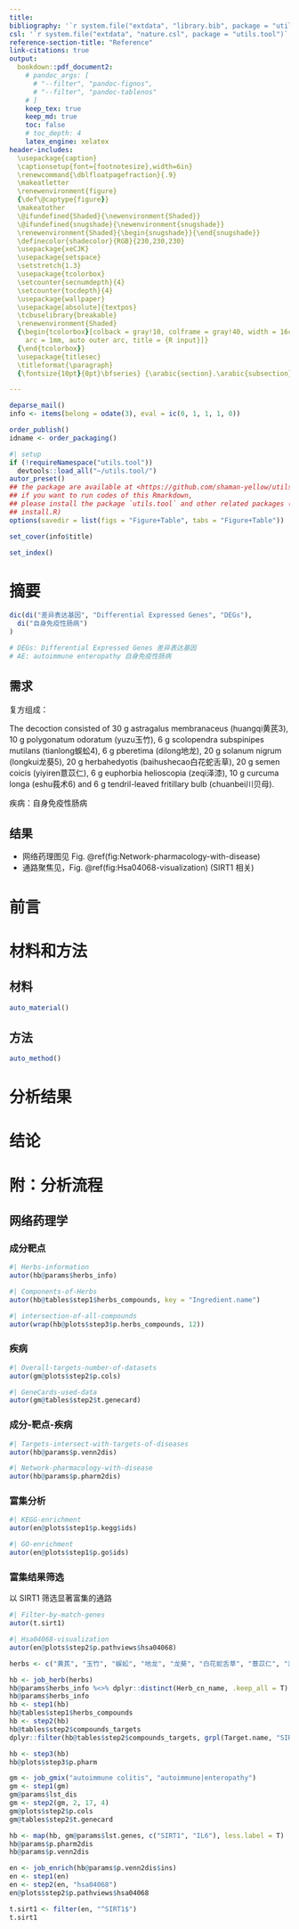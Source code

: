 ```yaml
---
title: 
bibliography: '`r system.file("extdata", "library.bib", package = "utils.tool")`'
csl: '`r system.file("extdata", "nature.csl", package = "utils.tool")`'
reference-section-title: "Reference"
link-citations: true
output:
  bookdown::pdf_document2:
    # pandoc_args: [
      # "--filter", "pandoc-fignos",
      # "--filter", "pandoc-tablenos"
    # ]
    keep_tex: true
    keep_md: true
    toc: false
    # toc_depth: 4
    latex_engine: xelatex
header-includes:
  \usepackage{caption}
  \captionsetup{font={footnotesize},width=6in}
  \renewcommand{\dblfloatpagefraction}{.9}
  \makeatletter
  \renewenvironment{figure}
  {\def\@captype{figure}}
  \makeatother
  \@ifundefined{Shaded}{\newenvironment{Shaded}}
  \@ifundefined{snugshade}{\newenvironment{snugshade}}
  \renewenvironment{Shaded}{\begin{snugshade}}{\end{snugshade}}
  \definecolor{shadecolor}{RGB}{230,230,230}
  \usepackage{xeCJK}
  \usepackage{setspace}
  \setstretch{1.3} 
  \usepackage{tcolorbox}
  \setcounter{secnumdepth}{4}
  \setcounter{tocdepth}{4}
  \usepackage{wallpaper}
  \usepackage[absolute]{textpos}
  \tcbuselibrary{breakable}
  \renewenvironment{Shaded}
  {\begin{tcolorbox}[colback = gray!10, colframe = gray!40, width = 16cm,
    arc = 1mm, auto outer arc, title = {R input}]}
  {\end{tcolorbox}}
  \usepackage{titlesec}
  \titleformat{\paragraph}
  {\fontsize{10pt}{0pt}\bfseries} {\arabic{section}.\arabic{subsection}.\arabic{subsubsection}.\arabic{paragraph}} {1em} {} []

---
```



```r
deparse_mail()
info <- items(belong = odate(3), eval = ic(0, 1, 1, 1, 0))

order_publish()
idname <- order_packaging()
```

```r
#| setup
if (!requireNamespace("utils.tool"))
  devtools::load_all("~/utils.tool/")
autor_preset()
## the package are available at <https://github.com/shaman-yellow/utils.tool>
## if you want to run codes of this Rmarkdown,
## please install the package `utils.tool` and other related packages (run
## install.R)
options(savedir = list(figs = "Figure+Table", tabs = "Figure+Table"))
```

```r
set_cover(info$title)
```

```r
set_index()
```

# 摘要 {#abstract}

```r
dic(di("差异表达基因", "Differential Expressed Genes", "DEGs"),
  di("自身免疫性肠病")
)

# DEGs: Differential Expressed Genes 差异表达基因
# AE: autoimmune enteropathy 自身免疫性肠病
```

## 需求

复方组成：

The decoction consisted of 30 g astragalus membranaceus (huangqi黄芪3), 10 g polygonatum odoratum (yuzu玉竹), 6 g scolopendra subspinipes mutilans (tianlong蜈蚣4), 6 g pberetima (dilong地龙), 20 g solanum nigrum (longkui龙葵5), 20 g herbahedyotis (baihushecao白花蛇舌草), 20 g semen coicis (yiyiren薏苡仁), 6 g euphorbia helioscopia (zeqi泽漆), 10 g curcuma longa (eshu莪术6) and 6 g tendril-leaved fritillary bulb (chuanbei川贝母).

疾病：自身免疫性肠病

## 结果

- 网络药理图见 Fig. \@ref(fig:Network-pharmacology-with-disease)
- 通路聚焦见，Fig. \@ref(fig:Hsa04068-visualization) (SIRT1 相关) 


# 前言 {#introduction}

# 材料和方法 {#methods}

## 材料

```r
auto_material()
```

## 方法

```r
auto_method()
```

# 分析结果 {#results}

# 结论 {#dis}

# 附：分析流程 {#workflow}

## 网络药理学

### 成分靶点

```r
#| Herbs-information
autor(hb@params$herbs_info)
```

```r
#| Components-of-Herbs
autor(hb@tables$step1$herbs_compounds, key = "Ingredient.name")
```

```r
#| intersection-of-all-compounds
autor(wrap(hb@plots$step3$p.herbs_compounds, 12))
```

### 疾病

```r
#| Overall-targets-number-of-datasets
autor(gm@plots$step2$p.cols)
```

```r
#| GeneCards-used-data
autor(gm@tables$step2$t.genecard)
```

### 成分-靶点-疾病

```r
#| Targets-intersect-with-targets-of-diseases
autor(hb@params$p.venn2dis)
```

```r
#| Network-pharmacology-with-disease
autor(hb@params$p.pharm2dis)
```

### 富集分析

```r
#| KEGG-enrichment
autor(en@plots$step1$p.kegg$ids)
```

```r
#| GO-enrichment
autor(en@plots$step1$p.go$ids)
```

### 富集结果筛选

以 SIRT1 筛选显著富集的通路

```r
#| Filter-by-match-genes
autor(t.sirt1)
```

```r
#| Hsa04068-visualization
autor(en@plots$step2$p.pathviews$hsa04068)
```

```r
herbs <- c("黄芪", "玉竹", "蜈蚣", "地龙", "龙葵", "白花蛇舌草", "薏苡仁", "泽漆", "莪术", "川贝母")

hb <- job_herb(herbs)
hb@params$herbs_info %<>% dplyr::distinct(Herb_cn_name, .keep_all = T)
hb@params$herbs_info
hb <- step1(hb)
hb@tables$step1$herbs_compounds
hb <- step2(hb)
hb@tables$step2$compounds_targets
dplyr::filter(hb@tables$step2$compounds_targets, grpl(Target.name, "SIRT1|IL-6"))

hb <- step3(hb)
hb@plots$step3$p.pharm

gm <- job_gmix("autoimmune colitis", "autoimmune|enteropathy")
gm <- step1(gm)
gm@params$lst_dis
gm <- step2(gm, 2, 17, 4)
gm@plots$step2$p.cols
gm@tables$step2$t.genecard

hb <- map(hb, gm@params$lst.genes, c("SIRT1", "IL6"), less.label = T)
hb@params$p.pharm2dis
hb@params$p.venn2dis

en <- job_enrich(hb@params$p.venn2dis$ins)
en <- step1(en)
en <- step2(en, "hsa04068")
en@plots$step2$p.pathviews$hsa04068

t.sirt1 <- filter(en, "^SIRT1$")
t.sirt1
```

